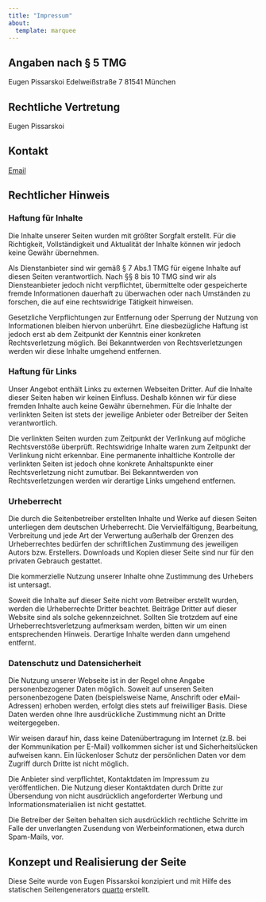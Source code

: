 ```yaml
---
title: "Impressum"
about:
  template: marquee
---
```



## Angaben nach § 5 TMG

Eugen Pissarskoi
Edelweißstraße 7
81541 München

## Rechtliche Vertretung

Eugen Pissarskoi

## Kontakt 

[Email](mail@eugenpissarskoi.de) 

## Rechtlicher Hinweis
### Haftung für Inhalte

Die Inhalte unserer Seiten wurden mit größter Sorgfalt erstellt. Für die Richtigkeit, Vollständigkeit und Aktualität der Inhalte können wir jedoch keine Gewähr übernehmen.

Als Dienstanbieter sind wir gemäß § 7 Abs.1 TMG für eigene Inhalte auf diesen Seiten verantwortlich. Nach §§ 8 bis 10 TMG sind wir als Diensteanbieter jedoch nicht verpflichtet, übermittelte oder gespeicherte fremde Informationen dauerhaft zu überwachen oder nach Umständen zu forschen, die auf eine rechtswidrige Tätigkeit hinweisen.

Gesetzliche Verpflichtungen zur Entfernung oder Sperrung der Nutzung von Informationen bleiben hiervon unberührt. Eine diesbezügliche Haftung ist jedoch erst ab dem Zeitpunkt der Kenntnis einer konkreten Rechtsverletzung möglich. Bei Bekanntwerden von Rechtsverletzungen werden wir diese Inhalte umgehend entfernen.

### Haftung für Links

Unser Angebot enthält Links zu externen Webseiten Dritter. Auf die Inhalte dieser Seiten haben wir keinen Einfluss. Deshalb können wir für diese fremden Inhalte auch keine Gewähr übernehmen. Für die Inhalte der verlinkten Seiten ist stets der jeweilige Anbieter oder Betreiber der Seiten verantwortlich.

Die verlinkten Seiten wurden zum Zeitpunkt der Verlinkung auf mögliche Rechtsverstöße überprüft. Rechtswidrige Inhalte waren zum Zeitpunkt der Verlinkung nicht erkennbar. Eine permanente inhaltliche Kontrolle der verlinkten Seiten ist jedoch ohne konkrete Anhaltspunkte einer Rechtsverletzung nicht zumutbar. Bei Bekanntwerden von Rechtsverletzungen werden wir derartige Links umgehend entfernen.

### Urheberrecht

Die durch die Seitenbetreiber erstellten Inhalte und Werke auf diesen Seiten unterliegen dem deutschen Urheberrecht. Die Vervielfältigung, Bearbeitung, Verbreitung und jede Art der Verwertung außerhalb der Grenzen des Urheberrechtes bedürfen der schriftlichen Zustimmung des jeweiligen Autors bzw. Erstellers. Downloads und Kopien dieser Seite sind nur für den privaten Gebrauch gestattet.

Die kommerzielle Nutzung unserer Inhalte ohne Zustimmung des Urhebers ist untersagt.

Soweit die Inhalte auf dieser Seite nicht vom Betreiber erstellt wurden, werden die Urheberrechte Dritter beachtet. Beiträge Dritter auf dieser Website sind als solche gekennzeichnet. Sollten Sie trotzdem auf eine Urheberrechtsverletzung aufmerksam werden, bitten wir um einen entsprechenden Hinweis. Derartige Inhalte werden dann umgehend entfernt.

### Datenschutz und Datensicherheit

Die Nutzung unserer Webseite ist in der Regel ohne Angabe personenbezogener Daten möglich. Soweit auf unseren Seiten personenbezogene Daten (beispielsweise Name, Anschrift oder eMail-Adressen) erhoben werden, erfolgt dies stets auf freiwilliger Basis. Diese Daten werden ohne Ihre ausdrückliche Zustimmung nicht an Dritte weitergegeben.

Wir weisen darauf hin, dass keine Datenübertragung im Internet (z.B. bei der Kommunikation per E-Mail) vollkommen sicher ist und Sicherheitslücken aufweisen kann. Ein lückenloser Schutz der persönlichen Daten vor dem Zugriff durch Dritte ist nicht möglich.

Die Anbieter sind verpflichtet, Kontaktdaten im Impressum zu veröffentlichen. Die Nutzung dieser Kontaktdaten durch Dritte zur Übersendung von nicht ausdrücklich angeforderter Werbung und Informationsmaterialien ist nicht gestattet.

Die Betreiber der Seiten behalten sich ausdrücklich rechtliche Schritte im Falle der unverlangten Zusendung von Werbeinformationen, etwa durch Spam-Mails, vor.

## Konzept und Realisierung der Seite

Diese Seite wurde von Eugen Pissarskoi konzipiert und mit Hilfe des statischen Seitengenerators [quarto](https://quarto.org/docs/websites/) erstellt. 

